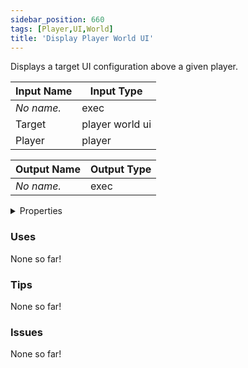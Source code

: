 ```yaml
---
sidebar_position: 660
tags: [Player,UI,World]
title: 'Display Player World UI'
---
```


Displays a target UI configuration above a given player.




<EsbSvg />

| Input Name | Input Type |
|-----------|-----------|
| *No name.* | exec |
| Target | player world ui |
| Player | player |

| Output Name | Output Type |
|-----------|-----------|
| *No name.* | exec |


<details>
  <summary>Properties</summary>
  <div>
    <div>
    <table>
      <thead>
        <tr>
          <th>Is beta required?</th>
          <th>❌</th>
        </tr>
        <tr>
          <th>Is this chip a trolling risk?</th>
          <th>❌</th>
        </tr>
        <tr>
          <th>Is this chip a role assignment risk?</th>
          <th>❌</th>
        </tr>
        <tr>
          <th>Chip UUID</th>
          <th>dfbf7060-c08a-4f20-818c-02afe1c36b38</th>
        </tr>
      </thead>
    </table>
    </div>
  </div>
</details>

### Uses

None so far!

### Tips

None so far!

### Issues

None so far!